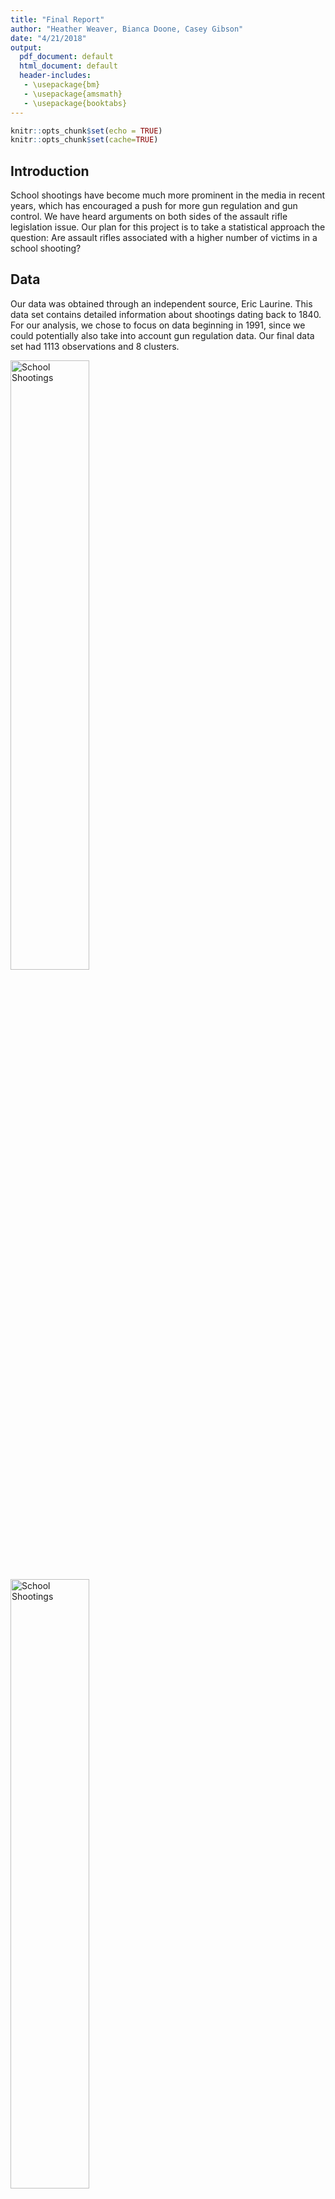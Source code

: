 ```yaml
---
title: "Final Report"
author: "Heather Weaver, Bianca Doone, Casey Gibson"
date: "4/21/2018"
output:
  pdf_document: default
  html_document: default
  header-includes:
   - \usepackage{bm}
   - \usepackage{amsmath}
   - \usepackage{booktabs}
---
```


```r
knitr::opts_chunk$set(echo = TRUE)
knitr::opts_chunk$set(cache=TRUE)

```
## Introduction

School shootings have become much more prominent in the media in recent years, which has encouraged a push for more gun regulation and gun control. We have heard arguments on both sides of the assault rifle legislation issue. Our plan for this project is to take a statistical approach the question: Are assault rifles associated with a higher number of victims in a school shooting?

## Data
Our data was obtained through an independent source, Eric Laurine. This data set contains detailed information about shootings dating back to 1840. For our analysis, we chose to focus on data beginning in 1991, since we could potentially also take into account gun regulation data. Our final data set had 1113 observations and 8 clusters.

![School Shootings](/Users/gcgibson/BayesProject/shootingcountperyear.png){width=50%}
![School Shootings](/Users/gcgibson/BayesProject/Region_ID.png){width=50%}

```r
library(readr)
library(ggplot2)
library(rjags)
library(R2jags)
library(pander)

#setwd("/Users/gcgibson/BayesProject/")

allshootings <- read.csv("/Users/gcgibson/BayesProject/AllShootings_clean_final.csv")

v_i_a_s <- as.numeric(as.character(allshootings$Victim.s..Injured..at.school.))
v_i_a_s[is.na(v_i_a_s)] <- 0

v_i_d_s <- as.numeric(as.character(allshootings$Victim.s..Deceased..at.school.))
v_i_d_s[is.na(v_i_d_s)] <- 0

v_i_d_o <- as.numeric(allshootings$Victim.s..Deceased..off.campus.)
v_i_d_o[is.na(v_i_d_o)] <- 0

v_i_i_o <- as.numeric(allshootings$Victim.s..Injured..off.campus.)
v_i_i_o[is.na(v_i_i_o)] <- 0

ames.data <-  v_i_d_s +v_i_a_s


number_of_victims <-c()
s <- c()
for (i in 1:length(ames.data)){
  if (is.na(ames.data[i])){
    #print ("hello")
    number_of_victims <- c(number_of_victims,0)
  } else if (ames.data[i] == "None"){
    number_of_victims <- c(number_of_victims,0)
  } else{
    number_of_victims <- c(number_of_victims,ames.data[i])
  }
}

allshootings$number_of_victims <- number_of_victims

```
```r
#plot(1:length(number_of_victims),number_of_victims,ylab="Number #of Victims",xlab="Shooting ID ordered by time")
p <- ggplot(allshootings, aes(x=seq(1,1113),y = ames.data)) +  geom_point() + labs(title = "Number of Victims in each Shooting Incident from 1990-2016", y="Number of Victims", x="1990-2016") + scale_x_discrete(breaks = c(1,500,1100), labels=c("1990","2002","2016")) +theme(axis.text.x = element_text(angle = 90, hjust = 1))
print(p)

```

## Model Description
$$Pr(y_i = j ) = \begin{cases}
\pi_i   & j=0 \\
(1-\pi_i)g(y_i ) & j >0 
\end{cases}$$


$$g \sim Poisson(\lambda_i)$$

where 
$$\mbox{logit}(\pi_{i}) = \alpha_{0j[i]} + \alpha_{1j[i]}x_{1} +\alpha_{2j[i]}x_{2} + \alpha_{3j[i]}x_{3} + \alpha_{4}(r_i-\bar{r}) + \alpha_5(a_i - \bar{a})$$
$$\log (\lambda_{i}) = \beta_{0j[i]} + \beta_{1j[i]}x_{1} +\beta_{2j[i]}x_{2} + \beta_{3j[i]}x_{3} + \beta_{4}(r_i-\bar{r}) + \beta_5(a_i - \bar{a})$$



$$\begin{pmatrix}
\beta_{0j[i]} \\
\beta_{1j[i]} \\
\beta_{2j[i]} \\ 
\beta_{4j[i]}
\end{pmatrix} \sim N\begin{bmatrix} \begin{pmatrix}
\mu_{\beta} \\
\mu_{\beta} \\
\mu_{\beta}  \\
\mu_{\beta} 
\end{pmatrix} ,\Sigma
\end{bmatrix}
$$

$$\begin{pmatrix}
\alpha_{0j[i]} \\
\alpha_{1j[i]} \\
\alpha_{2j[i]} \\ 
\alpha_{4j[i]}
\end{pmatrix} \sim N\begin{bmatrix} \begin{pmatrix}
\mu_{\alpha} \\
\mu_{\alpha} \\
\mu_{\alpha}  \\
\mu_{\alpha} 
\end{pmatrix} ,\Gamma
\end{bmatrix}
$$

$$\Sigma \sim \mbox{invWishart}(R,100)$$
$$\Gamma \sim \mbox{invWishart}(R, 100)$$

$$\mu_{\beta} \sim N(0,100)$$
$$\mu_{\alpha} \sim N(0,100)$$

We use a hurdle hierarchical model, where $y_i$ is the number of victims in a shooting $i$. $\pi_i$ is the probability of no victims in a shooting $i$. $g$ is the Poisson density that is factored into this probability if there are victims. $\mbox{logit}(\pi_i)$ is the log odds that a shooting had at least one victim, and is modeled using a logistic regression with gun type, $x_i$, centered race, $r_i$, and centered age, $a_i$. $\log (\lambda_i)$ is the log-expected number of victims given that there was at least one victim, and is model using a poisson regression with the same variables mentioned previously. The $\alpha$'s and $\beta$'s are given a multivariate normal distribution. $\mu_{\alpha}$ and $\mu_{\beta}$ are given vague normal priors, and the variance-covariance matricies, $\Gamma$ and $\Sigma$, are given a vague inverse Wishart prior distribution. 

We chose to use a hurdle model because in order to see if weapon type has an effect on the number of casualties, we need to have at least one casualty at each incidence of shooting. The hurdle model allows us to account for the incidences when there were no casualties. We also centered the race and age variables to reduce correlation. We created $j=9$ regions (clusters) using the state information (including 1 for NA). We make the assumption that given gun type, race, and age that the number of victims in shooting $i$ is conditionally independent of the number of victims in shooting $j$ and we do not address the time ordered nature of the data. We leave this for further work. 


## Results 


```r
type_of_gun <- matrix(0,nrow=length(number_of_victims),ncol=4)
tmp <- allshootings$Weapon.s..Categories

for (i in 1:length(tmp)){
  if (tmp[i] == "Handgun"){
    type_of_gun[i,1] =  1
  } else if (tmp[i] == "Rifle"){
    type_of_gun[i,2] =  1
  }  else if (tmp[i] == "Shotgun"){
    type_of_gun[i,3] =  1
  }  else {
    type_of_gun[i,4] =  1
  }
}

race <- allshootings$Shooter.s..or.Attacker.s..Race
race_clean <- c()
for (i in 1:length(race)){
  if (race[i] == "African American"){
    race_clean <- c(race_clean,0)
  } else if (race[i] == "Caucasian"){
    race_clean <- c(race_clean,1)
  }  else if (race[i] == "Hispanic"){
    race_clean <- c(race_clean,2)
  }   else{
    race_clean <- c(race_clean,4)
  }
}
age <- allshootings$Shooter.s..or.Attacker.s..Age
age_clean <- c()
for (i in 1:length(age)){
  if ( 0 < as.numeric(age[i]) & as.numeric(age[i]) <10 ){
    age_clean <- c(age_clean,0)
  } else if (10 < as.numeric(age[i]) & as.numeric(age[i]) < 20){
    age_clean <- c(age_clean,1)
  }   else{
    age_clean <- c(age_clean,2)
  }
}

dat <- data.frame(x=type_of_gun,y=number_of_victims,race=race_clean -mean(race_clean),age=age_clean-mean(age_clean))

ones_ <- c()
for (y in dat$y){
  if (y == 0){
    ones_ <- c(ones_,0)
  }
  else{
    ones_<-c(ones_,1)
  }
}

y_fact <- c()
for (y in dat$y){
  
    y_fact <- c(y_fact,factorial(y))
 
}



allshootings$region[  allshootings$State == "ME"| 
                allshootings$State == "MA"| 
                allshootings$State == "NH"| 
                allshootings$State == "RI"| 
                allshootings$State == "VT" ] <- 5

allshootings$region[allshootings$State == "CT" | 
                allshootings$State == "NJ"| 
                allshootings$State == "NY"| 
                allshootings$State == "PA"|
                  allshootings$State == "WV"] <- 1

allshootings$region[allshootings$State == "IL" | 
                allshootings$State == "IN"| 
                allshootings$State == "MI"| 
                allshootings$State == "OH"| 
                allshootings$State == "WI"] <-6 
                  
allshootings$region[allshootings$State == "MN"| 
                allshootings$State == "MO"| 
                allshootings$State == "NE"| 
                allshootings$State == "ND"| 
                allshootings$State == "SD"|
                 allshootings$State == "KS"|
                  allshootings$State == "IA"] <- 2

allshootings$region[allshootings$State == "DE" | 
                allshootings$State == "GA"| 
                allshootings$State == "MD"| 
                allshootings$State == "NC"| 
                allshootings$State == "SC"| 
                allshootings$State == "VA"| 
                allshootings$State == "FL"| 
                allshootings$State == "Wash D.C" ] <- 7

allshootings$region[allshootings$State == "AL"| 
                allshootings$State == "KY"| 
                allshootings$State == "MS"| 
                allshootings$State == "TN"| 
                allshootings$State == "AR"| 
                allshootings$State == "LA"| 
                allshootings$State == "OK"| 
                allshootings$State == "TX"] <- 3

allshootings$region[allshootings$State == "AZ" | 
                allshootings$State == "CO"| 
                allshootings$State == "ID"| 
                allshootings$State == "MT"| 
                allshootings$State == "NV"| 
                allshootings$State == "NM"| 
                allshootings$State == "UT" |
                  allshootings$State == "WY"] <- 8 


allshootings$region[allshootings$State == "AK"| 
                allshootings$State == "CA"| 
                allshootings$State == "HI"| 
                allshootings$State == "OR"| 
                allshootings$State == "WA"] <- 4


gun_reg <- read.csv("/Users/gcgibson/BayesProject/Gun_Reg.csv")

region_1_gun_reg <- sum(gun_reg[gun_reg$State == "Connecticut",][1,3:ncol(gun_reg)])+ sum(gun_reg[gun_reg$State == "New Jersey",][1,3:ncol(gun_reg)])+ sum(gun_reg[gun_reg$State == "New York",][1,3:ncol(gun_reg)])+ sum(gun_reg[gun_reg$State == "Pennsylvania",][1,3:ncol(gun_reg)])+ sum(gun_reg[gun_reg$State == "West Virginia",][1,3:ncol(gun_reg)])




region_2_gun_reg <- sum(gun_reg[gun_reg$State == "Minnesota",][1,3:ncol(gun_reg)]) +sum(gun_reg[gun_reg$State == "Nebraska",][1,3:ncol(gun_reg)]) +sum(gun_reg[gun_reg$State == "Missouri",][1,3:ncol(gun_reg)]) +sum(gun_reg[gun_reg$State == "North Dakota",][1,3:ncol(gun_reg)]) +sum(gun_reg[gun_reg$State == "South Dakota",][1,3:ncol(gun_reg)]) +sum(gun_reg[gun_reg$State == "Kansas",][1,3:ncol(gun_reg)]) +sum(gun_reg[gun_reg$State == "Iowa",][1,3:ncol(gun_reg)])




region_3_gun_reg <- sum(gun_reg[gun_reg$State == "Alabama",][1,3:ncol(gun_reg)]) +sum(gun_reg[gun_reg$State == "Kentucky",][1,3:ncol(gun_reg)]) +sum(gun_reg[gun_reg$State == "Mississippi",][1,3:ncol(gun_reg)]) +sum(gun_reg[gun_reg$State == "Tennessee",][1,3:ncol(gun_reg)])+sum(gun_reg[gun_reg$State == "Arkansas",][1,3:ncol(gun_reg)])+sum(gun_reg[gun_reg$State == "Louisiana",][1,3:ncol(gun_reg)])+sum(gun_reg[gun_reg$State == "Oklahoma",][1,3:ncol(gun_reg)])+sum(gun_reg[gun_reg$State == "Texas",][1,3:ncol(gun_reg)])






 region_4_gun_reg <- sum(gun_reg[gun_reg$State == "Alaska",][1,3:ncol(gun_reg)]) + sum(gun_reg[gun_reg$State == "California",][1,3:ncol(gun_reg)])+ sum(gun_reg[gun_reg$State == "Hawaii",][1,3:ncol(gun_reg)])+ sum(gun_reg[gun_reg$State == "Oregon",][1,3:ncol(gun_reg)])+ sum(gun_reg[gun_reg$State == "Washington",][1,3:ncol(gun_reg)])




region_5_gun_reg <- sum(gun_reg[gun_reg$State == "Maine",][1,3:ncol(gun_reg)]) + sum(gun_reg[gun_reg$State == "Massachusetts",][1,3:ncol(gun_reg)]) + sum(gun_reg[gun_reg$State == "New Hampshire",][1,3:ncol(gun_reg)])+ sum(gun_reg[gun_reg$State == "Rhode Island",][1,3:ncol(gun_reg)])+ sum(gun_reg[gun_reg$State == "Vermont",][1,3:ncol(gun_reg)])



region_6_gun_reg <- sum(gun_reg[gun_reg$State == "Illonois",][1,3:ncol(gun_reg)]) + sum(gun_reg[gun_reg$State == "Michigan",][1,3:ncol(gun_reg)]) + sum(gun_reg[gun_reg$State == "Ohio",][1,3:ncol(gun_reg)]) + sum(gun_reg[gun_reg$State == "Wisconsin",][1,3:ncol(gun_reg)]) + sum(gun_reg[gun_reg$State == "Indiana",][1,3:ncol(gun_reg)]) 




region_7_gun_reg <-  sum(gun_reg[gun_reg$State == "Delaware",][1,3:ncol(gun_reg)]) +sum(gun_reg[gun_reg$State == "Florida",][1,3:ncol(gun_reg)]) +sum(gun_reg[gun_reg$State == "Georgia",][1,3:ncol(gun_reg)]) +sum(gun_reg[gun_reg$State == "Maryland",][1,3:ncol(gun_reg)]) +sum(gun_reg[gun_reg$State == "North Carolina",][1,3:ncol(gun_reg)])+sum(gun_reg[gun_reg$State == "South Carolina",][1,3:ncol(gun_reg)]) +sum(gun_reg[gun_reg$State == "Virginia",][1,3:ncol(gun_reg)]) +sum(gun_reg[gun_reg$State == "Wash D.C",][1,3:ncol(gun_reg)]) 



region_8_gun_reg <-  sum(gun_reg[gun_reg$State == "Arizona",][1,3:ncol(gun_reg)]) +sum(gun_reg[gun_reg$State == "Colorado",][1,3:ncol(gun_reg)]) +sum(gun_reg[gun_reg$State == "Idaho",][1,3:ncol(gun_reg)]) +sum(gun_reg[gun_reg$State == "Montana",][1,3:ncol(gun_reg)]) +sum(gun_reg[gun_reg$State == "New Mexico",][1,3:ncol(gun_reg)])+sum(gun_reg[gun_reg$State == "Utah",][1,3:ncol(gun_reg)]) +sum(gun_reg[gun_reg$State == "Nevada",][1,3:ncol(gun_reg)]) +sum(gun_reg[gun_reg$State == "Wyoming",][1,3:ncol(gun_reg)]) 


gun_reg_vec <- c(region_1_gun_reg,region_2_gun_reg,region_3_gun_reg,region_4_gun_reg,region_5_gun_reg,region_5_gun_reg,region_7_gun_reg,region_8_gun_reg,0)


model <- "model{

    # reference for C and zero trick http://www.medicine.mcgill.ca/epidemiology/Joseph/courses/common/Tricks.html
    C <- 10000 

    for(j in 1:ntrain){
      LikCountModel[j] <- pow(mu[j],y[getitrain.j[j]])/y_fact[getitrain.j[j]]*exp(-mu[j])
      
    # beta part
      eta[j] <- beta.j[1,region[j]] + beta.j[2,region[j]]*x2[getitrain.j[j]] + beta.j[3,region[j]]*x3[getitrain.j[j]]   +   beta.j[4,region[j]]*x4[getitrain.j[j]] + beta4*race[getitrain.j[j]] + beta5*age[getitrain.j[j]]
      
      mu[j] <- exp(eta[j])
      #alpha part
     zeta[j] <- alpha.j[1,region[j]] + alpha.j[2,region[j]]*x2[getitrain.j[j]] + alpha.j[3,region[j]]*x3[getitrain.j[j]]   +   alpha.j[4,region[j]]*x4[getitrain.j[j]] + alpha4*race[getitrain.j[j]] + alpha5*age[getitrain.j[j]]
      w[j] <- exp(zeta[j])/(1+exp(zeta[j]))
      
      #1/0 Tricks: ones is a column containing only ones, with the same size of y
      p[j] <- L[j] / C
      ones[j] ~ dbern(p[j])


      indicator[j] <- ifelse(y[j] > 0, 1, 0)

      #Full likelihood expression
      L[j] <- indicator[j]*LikCountModel[j] * (1-w[j]) + equals(y[j],0)*w[j]
      
    } 
  
    for (j in 1:4){
      mu_beta_vec[j] <- mu_beta 
    }

    for (j in 1:4){
      mu_alpha_vec[j] <- mu_alpha 
    }
    
    for (j in 1:J){
       beta.j[1:4,j] ~ dmnorm( mu_beta_vec, V)
     
    }
  
     for (j in 1:J){
       alpha.j[1:4,j] ~ dmnorm( mu_alpha_vec, W)
     }
  
    V ~ dwish(R, 4)
    W ~ dwish(R, 4)
    sigma ~ dunif(0,20)
    alpha4 ~ dnorm(mu.alpha,tau.alpha)
    alpha5 ~ dnorm(mu.alpha,tau.alpha)
    beta4 ~ dnorm(mu.beta,tau.beta) 
    beta5 ~ dnorm(mu.beta,tau.beta) 
    mu_beta ~ dnorm(0,.01)
    mu_alpha ~ dnorm(0,.01)
    
    r ~ dunif(0,50)
}"



dat$region <- allshootings$region

dat$region[is.na(dat$region)] <- 9
J <- length(unique(dat$region))
forJags <- list(
                x2=dat$x.2,
                x3=dat$x.3,
                x4 = dat$x.4,
                race = dat$race ,
                age = dat$age,
                y=dat$y,
                ones = ones_,# DV
                y_fact = y_fact,
                R = diag(c(1,1,1,1)),
                gun_reg_vec = gun_reg_vec,
                prec_vec = solve(diag(4)),
                region = dat$region,
                J = 9,
                mu.beta=0,  # priors centered on 0
                tau.beta=.1,
                mu.alpha=0,  # priors centered on 0
                tau.alpha=.1
                )  # diffuse priors


parnames <- c( "beta.j","mu","beta4","beta5","alpha.j","alpha4","alpha5","L")



### FULL RUN
train_index <- 1:1113#sample(1:1113,780)
test_index <- setdiff(1:1113,train_index)


forJags$getitrain.j <- train_index
forJags$getitest.j <- test_index
forJags$ntrain <- length(train_index)



mod <- jags(data = forJags, 
                    parameters.to.save=parnames, 
                    n.chains = 4, n.burnin = 1500, n.iter =1500 + 1000, n.thin = 10, model.file = textConnection(model))

mcmc.array <- mod$BUGSoutput$sims.array
```

```r
#library(shinystan)
#my_sso <- launch_shinystan(as.shinystan(mod$BUGSoutput$sims.array))

```


## Inference

```r
beta_results_lower_ci <- c()
beta_results_upper_ci <- c()
beta_results_mean <- c()
for (j in 1:8){
  beta_results_lower_ci <- c(beta_results_lower_ci,quantile(mod$BUGSoutput$sims.list$beta.j[,2,j],c(.025)))
  beta_results_upper_ci <- c(beta_results_upper_ci,quantile(mod$BUGSoutput$sims.list$beta.j[,2,j],c(.975)))
  
  beta_results_mean <- c(beta_results_mean,mean(mod$BUGSoutput$sims.list$beta.j[,2,j]))
}

beta_results_df <- data.frame(region=1:8,point_estimate = beta_results_mean,lower_quantile=beta_results_lower_ci,
                              upper_quantile =beta_results_upper_ci )

colnames(beta_results_df) <- c("Region","Mean", "2.5%","97.5%")
pander(beta_results_df)
```

We can see from the $95\%$ quantiles of the fitting that region $1,3,4,6$ have a positive effect of Rifle on umber of victims, and the remaining regions have no discernable effect. 


## Diagnostics



```r
### TRAIN/TEST RUN
train_index_test <- sample(1:1113,780)
test_index_test <- setdiff(1:1113,train_index_test)


forJags$getitrain.j <- train_index_test
forJags$getitest.j <- test_index_test
forJags$ntrain <- length(train_index_test)



mod_test <- jags(data = forJags, 
                    parameters.to.save=parnames, 
                    n.chains = 4, n.burnin = 1500, n.iter =1500 + 1000, n.thin = 10, model.file = textConnection(model))

mcmc.array_test <- mod_test$BUGSoutput$sims.array
```


```r
library(boot)

### Data needs to be a dataframe with 
### x2
### x3
### x4
### age
### race 



generate_yrep_from_mcmc <- function(mod,nsamples,data){
  ncols <- nsamples
  beta_star_j <- mod$BUGSoutput$sims.list$beta.j[,,1]
  
  beta_star_0 <- beta_star_j[,1]
  beta_star_1 <- beta_star_j[,2]
  beta_star_2 <- beta_star_j[,3]
  beta_star_3 <- beta_star_j[,4]
  
  beta_star_4 <- mod$BUGSoutput$sims.array[,,"beta4"]
  beta_star_5 <- mod$BUGSoutput$sims.array[,,"beta5"]
  
  alpha_star_j <- mod$BUGSoutput$sims.list$beta.j[,,1]
  
  alpha_star_0 <- beta_star_j[,1]
  alpha_star_1 <- beta_star_j[,2]
  alpha_star_2 <- beta_star_j[,3]
  alpha_star_3 <- beta_star_j[,4]
  
  alpha_star_4 <- mod$BUGSoutput$sims.array[,,"alpha4"]
  alpha_star_5 <- mod$BUGSoutput$sims.array[,,"alpha5"]
  
  
  log_lambda <- matrix(NA,nrow = nrow(data),ncol=ncols)
  
  
  count <- 1
  for (i in 1:nrow(data)){
    tmp <- c()
    for (mc_sample in 1:ncols){
      tmp <- c(tmp,exp(beta_star_0[mc_sample] + beta_star_1[mc_sample]*data$x.2[i] + beta_star_2[mc_sample]*data$x.3[i] +beta_star_3[mc_sample]*data$x.4[i] + beta_star_4[mc_sample]*data$race[i] + beta_star_5[mc_sample]*data$age[i] ))
    }
    log_lambda[count,] <- tmp
    count <- count +1
  }
  
  
  logit_pi <- matrix(NA,nrow = length(train_index),ncol=ncols)
  
  count <- 1
  for (i in 1:nrow(data)){
    tmp <- c()
    for (mc_sample in 1:ncols){
      tmp <- c(tmp,inv.logit(alpha_star_0[mc_sample] + alpha_star_1[mc_sample]*data$x.2[i] + alpha_star_2[mc_sample]*data$x.3[i] +alpha_star_3[mc_sample]*data$x.4[i] + alpha_star_4[mc_sample]*data$race[i] + alpha_star_5[mc_sample]*data$age[i] ))
    }
    logit_pi[count,] <- tmp
    count <- count +1
  }
  
  
  yrep <- matrix(NA,nrow= nrow(data),ncol=ncols)
  
  for (i in 1:nrow(data)){
    for (j in 1:ncols){
      zero_part <- rbinom(1,1,logit_pi[i,j])
      yrep[i,j] <- zero_part*rpois(1,log_lambda[i,j])
    }
  }
  return (yrep)
}


#in sample
yrep <- generate_yrep_from_mcmc(mod,400,dat[train_index,])
yrep_mean <- rowMeans(yrep)
plot(yrep_mean - dat$y[train_index],ylab=expression(hat(y) - y),main="In Sample Residuals on Training Set",xlab="Observation Index")

#out of  sample
yrep_test <- generate_yrep_from_mcmc(mod_test,400,dat[test_index_test,])
yrep_mean_test <- rowMeans(yrep_test)
yrep_lower_ci_test <- c()
yrep_upper_ci_test <- c()

for (i in 1:length(yrep_mean_test)){
  yrep_lower_ci_test <- c(yrep_lower_ci_test, quantile(yrep_test[i,],c(.025)))
  yrep_upper_ci_test <- c(yrep_upper_ci_test, quantile(yrep_test[i,],c(.975)))
}





plot(yrep_mean_test,lty=1,col="blue",ylim=c(0,10),main="Out of Sample Predictions on Test Set",ylab=expression(hat(y) | y_train),xlab="Observation Index")

points(dat$y[test_index_test])
legend("topleft", legend=c("yhat", "ytrue"),
       col=c("blue", "black"), lty=1:2, cex=0.4)

polygon(c(1:length(yrep_lower_ci_test),rev(1:length(yrep_lower_ci_test))),c(yrep_lower_ci_test,rev(yrep_upper_ci_test)), border = FALSE,col=rgb(.211,.211,.211,0.5))

```
![School Shootings](/Users/gcgibson/BayesProject/traceplot.png){width=50%}

We can now examine the coverage probability. We do this by asking if the true observation falls within the 95% credible interval given by the monte carlo samples.


### Coverage Probability

```r
correct <- 0
for (i in 1:nrow(yrep)){
  true_y <- dat$y[train_index[i]]
  if (true_y >= quantile(yrep[i,],.025) && true_y <= quantile(yrep[i,],.975)){
    correct <- correct + 1
  }
  
}

print ("Empirical coverage probability")
```

In order to evaluate the coverage probability of the out of sample test, we compute the following quantity 

$$\frac{1}{n_{test}}\sum_{i=1}^{n_{test}}I( a < y_i < b) \approx .97$$

a = empirical 2.5% quantile
b= empirical 97.5% quantile


This tells us that our prediction intervals are too wide.


### ELPD AND PIT-LOO
```r
library(loo)
library(bayesplot)
par(oma=c(0,0,2,0))
loglike1.model2<- mod$BUGSoutput$sims.list$L
loo2 <- loo::loo(log(loglike1.model2))
plot(loo2$pointwise[, "elpd_loo"]  ~ dat$x.1[train_index], pch = 19,xlab="Rifle Indicator",      ylab = "ELPD model 1",ylim=c(-10,2),main="ELPD vs. Rifle")
 abline(h=0)

plot(loo2,main="Hello")

psis2 <- psislw(-log(loglike1.model2))
lw2 <- psis2$lw_smooth

```

```r
ppc_loo_pit_overlay(
  y = dat$y[train_index],
  yrep = t(yrep),
  lw = lw2,
  size=.1
)

```





```r
library(pander)
totals <- read.csv("/Users/gcgibson/Downloads/gun_regulation_totals.csv")
weapon <- as.vector(allshootings$Weapon.s..Categories)
handgun<- as.data.frame(allshootings$State)
r <- matrix(nrow=1113, ncol=2)
state.j <- as.vector(allshootings$State)
for (i in 1:length(state.j)){
  r[i,1] <- state.j[i]
  for (j in 1:length(totals$State)){
    if (totals$State[j]==r[i]){
        if (totals$State[j]==r[i])
      r[i,2] <- totals$lawtotal[j]
    }
  }
}
gun_regualtions_vec <- as.numeric(r[,2])
weapon_data1 <- matrix(NA, nrow=1113, ncol=3)
weapon <- as.vector(allshootings$Weapon.s..Categories)
for (i in 1:length(allshootings$Weapon.s..Categories)){
  if (allshootings$Weapon.s..Categories[i]=="Handgun"){
    weapon_data1[i,1] <- 1
    weapon_data1[i,2] <- 0
    weapon_data1[i,3] <- gun_regualtions_vec[i]
  }
  if (allshootings$Weapon.s..Categories[i]=="Rifle"){
    weapon_data1[i,1] <- 0
    weapon_data1[i,2] <- 1
    weapon_data1[i,3] <- gun_regualtions_vec[i]
  }
}
weapon_data1 <- weapon_data1[complete.cases(weapon_data1), ]
weapon_data2 <- matrix(NA, nrow=1113, ncol=3)
weapon <- as.vector(allshootings$Weapon.s..Categories)
for (i in 1:length(allshootings$Weapon.s..Categories)){
  if (allshootings$Weapon.s..Categories[i]=="Handgun"){
    weapon_data2[i,1] <- 1
    weapon_data2[i,2] <- 0
    weapon_data2[i,3] <- gun_regualtions_vec[i]
  }
  if (allshootings$Weapon.s..Categories[i]=="Shotgun"){
    weapon_data2[i,1] <- 0
    weapon_data2[i,2] <- 1
    weapon_data2[i,3] <- gun_regualtions_vec[i]
  }
}
weapon_data2 <- weapon_data2[complete.cases(weapon_data2), ]
```

We can see from the traceplot and kernel density estimate of $\beta_{1,1}$ that the model seems to have identified a unimodal distribution for the effect of Rifle on number of victims. However, the Pareto-k values seem to have quite a significant number (20%) above the desired threshold. This indicates that we have multiple high leverage points. This result aligns with our initial graph of the data, where the vast majority of shootings result in either $0$ or $1$ victims, meaning any incident with a large number of victims wil have a high Pareto-k value. The residuals tell the same story, mostly concentrated around 0, but with large peaks where the expected value was much smaller than the truth. 

## Effect of Gun Regulation
To specifically see if gun regulations impacts the weapon type used in a school shooting we will examine a logistic model. More specifically, we want to know if gun regulations have an effect on a rifle being used instead of a handgun in school shooting. Therefore, the reference category is handgun. $y_i=1$ when a rifle is used and $y_i=0$ when a handgun is used.
$$ y_i \sim Bern(p_i)$$ 
$$logit(p_i) = \beta_0 + \beta_1 (g_i - \bar{g})$$
Where $\beta_0$ is the intercept and $\beta1$ is the change in log odds for a handgun being used to a rifle being used for each unit of increase in gun regulations. We set vague priors of $\beta_0 \sim N(0,10^2)$ and $\beta_1 \sim N(0,10^2).$


```r
model <- "
model  {
  for (i in 1:n){
    shotgun[i] ~ dbern(p[i])
    logit(p[i]) <- beta0 + beta1*(gun_regualtions_vec[i] - mean_gr1) 
    loglike.i[i] <- logdensity.bern(shotgun[i], p[i])
  }
  beta0 ~ dnorm(0,0.001)
  beta1 ~ dnorm(0,0.001)
} # end model
"
jag.data <- list(shotgun = weapon_data1[,2], n=length(weapon_data1[,2]), gun_regualtions_vec=as.numeric(weapon_data1[,3]), mean_gr1 = mean(as.numeric(weapon_data1[,3])))
parname <- c("beta0", "beta1", "loglike.i")
mod_rifle1 <- jags(data = jag.data, parameters.to.save=parname, n.chains = 3, n.burnin = 1000, n.iter = 2500+1000, model.file = textConnection(model))
```
We also fit the same model with regional intercepts and slopes. 
$$ y_i \sim Bern(p_i)$$
$$logit(p_i) = \alpha_r + \beta_r (g_i - \bar{g})$$
Where $r$ ie the region, $\alpha_r$ is the intercept for region $r$ and $\beta_r$ is the change in log odds for each unit of increase in gun regulations for region $r$. We set vague priors of $\alpha_r \sim N(0,10^2)$ and $\beta_r \sim N(0,10^2)$, with $r=1,...,8.$

```r
model <- "
model  {
  for (i in 1:n){
    rifle[i] ~ dbern(p[i])
    logit(p[i]) <- alphabeta[region[i],1] + alphabeta[region[i],2]*(gun_regualtions_vec[i] - mean_gr1)
    loglike.i[i] <- logdensity.bern(rifle[i], p[i])
  }
      
  for (j in 1:J){
     alphabeta[j,1:2] ~ dmnorm(mu_vec,InvSigma)
  }
   Sigma[1,1] <- pow(sigma.alpha,2)
                    Sigma[2,2] <- pow(sigma.beta,2)
      Sigma[1,2] <- rho.alphabeta*sigma.beta*sigma.alpha
      Sigma[2,1] <- Sigma[1,2]
      InvSigma[1:2, 1:2] <- inverse(Sigma[, ])
      
      # priors for cov matrix
      rho.alphabeta ~ dunif(-1,1)
      sigma.alpha ~ dunif(0,50)
      sigma.beta ~ dunif(0,20)
      
      mu_vec[1] <- mu.alpha
      mu_vec[2] <- mu.beta
      mu.alpha ~ dnorm(0,mu.alpha.prec)
      mu.beta ~dnorm(0,mu.beta.prec)
      
      mu.alpha.prec <- pow(mu.alpha.var,-2)
      mu.alpha.var <- 100
      
      mu.beta.prec <- pow(mu.beta.var,-2)
      mu.beta.var <- 100
} # end model
"
jag.data <- list(rifle = weapon_data1[,2], n=length(weapon_data1[,2]), gun_regualtions_vec=as.numeric(weapon_data1[,3]), mean_gr1 = mean(as.numeric(weapon_data1[,3])),region=dat$region,J=J)
parname <- c("alphabeta", "loglike.i")
mod_rifle <- jags(data = jag.data, parameters.to.save=parname, n.chains = 3, n.burnin = 1000, n.iter = 4000+1000, model.file = textConnection(model))
```
 
```r
require(devtools)
require(jagstools)
jags.output <- jagsresults(x=mod_rifle1, params=c("beta1"))
jags.rhat_ss <- jags.output[c("beta1"), c('mean', '2.5%', '97.5%', 'Rhat', 'n.eff')]
pander(jags.rhat_ss, caption = "Beta for Rifle vs Handgun withour region")
```

```r
require(devtools)
require(jagstools)
jags.output <- jagsresults(x=mod_rifle, params=c("alphabeta[1,2]","alphabeta[2,2]", "alphabeta[3,2]", "alphabeta[4,2]", "alphabeta[5,2]", "alphabeta[6,2]", "alphabeta[7,2]", "alphabeta[8,2]"))
jags.rhat_ss <- jags.output[c("alphabeta[1,2]","alphabeta[2,2]", "alphabeta[3,2]", "alphabeta[4,2]", "alphabeta[5,2]", "alphabeta[6,2]", "alphabeta[7,2]", "alphabeta[8,2]"), c('mean', '2.5%', '97.5%', 'Rhat', 'n.eff')]
pander(jags.rhat_ss, caption = "Beta for Rifle vs Handgun with region")
```
We can see that for both models, $\beta_1$ is not significant since the 95% credible interval contains zero.

```r
require(loo)
loglike1 <- mod_rifle1$BUGSoutput$sims.list$loglike.i # samples x data points matrix with samples of logdensity from model with no gun regulations

loo1 <- loo(loglike1)

loglike2 <- mod_rifle$BUGSoutput$sims.list$loglike.i # samples x data points matrix with samples of logdensity from model with gun regulations

loo2 <- loo(loglike2)

compare(loo1, loo2) # compares the ELPDs for models with and without gun regulations 
```
In order to see which logistic model fit the best, we plotted the ELPDs against each other. The black diagonal line is where the models would have equal ELPD. Hence, when the points fall below this line, model 1 preforms better than model 2. However, when the points fall above this line, model 2 preforms better than model 1. We can see that more points fall below the line than above. This shows us that the model which does not include region preforms the best. 

```r
plot(loo2$pointwise[, "elpd_loo"] ~ loo1$pointwise[, "elpd_loo"], pch = 19, col = 5,
     ylab = "ELPD model with region", xlab = "ELPD model without region", main="Checking the pointwise differences in ELPDs for Rifle Model")
abline(0,1)
```

## Discussion

The data set is constantly being updated, with the last update being on May 2, 2018. Future work should include running the updated data set. In the current data set, there are 468 missing observations out of 1,113 observations for weapons category. 

As for the results from this analysis, the effect of assault rifles on the number of victims varies by region. Therefore, gun-regulation policy might not be as easy banning assault rifles. However, further research into the effect of gun regulations on weapon type used could provide better insight into answering the question: Are assault rifles associated with a higher number of victims in a school shooting? 
The lack of research on school shooting in the United States is concerning. We are hopeful that the results from this study and further analysis to come can help to guide policies related to run regulations.  

## References

Angelo Canty and Brian Ripley (2017). boot: Bootstrap R (S-Plus) Functions. R package version 1.3-20.
Daroczi G, Tsegelskyi R (2017). pander: An R 'Pandoc' Writer. R package version 0.6.1. https://CRAN.R-project.org/package=pander
Garbry, Jonah. (2018). loo: Efficient Leave-One-Out Cross-Validation and WAIC for Bayesian
Models. R package version 2.0.0.  http://mc-stan.org
Garbry, Jonah. (2018). bayesplot: Plotting for Bayesian Models. R package version 1.5.0.  http://mc-stan.org
Gelman, Carlin, Stern, Dunson, Ventari and Rubin (2013). _Bayesian Data Analysis (Third
Edition)._ Chapman and Hall. 
Gelman and Hill (2006). _Data Analysis Using Regression and Multilevel/Hierarchical Models._
Cambridge University Press.
H. Wickham. ggplot2: Elegant Graphics for Data Analysis. Springer-Verlag New York, 2009.http://ggplot2.org
Hester, Jim. readr: Read Rectangular Text Data. R package version 1.1.1. https://github.com/tidyverse/readr
Hester, Jim. (2018) devtools: Tools to Make Developing R Packages Easier. R package version 1.13.5. 	https://github.com/hadley/devtools
Hoff (2010). _A first course in Bayesian statistical methods._ Springer.
Kruschke (2014). _Doing Bayesian Data Analysis, Second Edition: A Tutorial with R, JAGS
and STAN._ Academic Press
Laurine, E. (2018). _Database of All Types of On-Campus Shootings at U.S. Schools._ Retrieved from http://www.schoolshootingsdatabase.com
Lesaffre and A.B. Lawson (2012). _Statistics in Practice: Bayesian Biostatistics._ John Wiley & Sons.
Malick, Machael. (2017) jagstools: An R package to conveniently run JAGS in parallel from R. https://github.com/michaelmalick/r-jagstools
Plummer, Martyn. (2016) rjags: Bayesian Graphical Models using MCMC. R package version 4.6. http://mcmc-jags.sourceforge.net/
Su, Yu-Sung & Yajima, Masanao. (2015). r2jags: Using R to Run 'JAGS'. R package version 0.5.7. https://CRAN.R-project.org/package=R2jags
